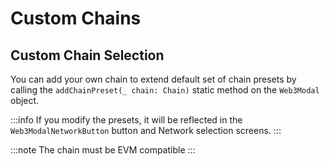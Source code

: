 

# Custom Chains

## Custom Chain Selection

You can add your own chain to extend default set of chain presets by calling the `addChainPreset(_ chain: Chain)` static method on the `Web3Modal` object.


:::info
If you modify the presets, it will be reflected in the `Web3ModalNetworkButton` button and Network selection screens.
:::

:::note
The chain must be EVM compatible
:::

